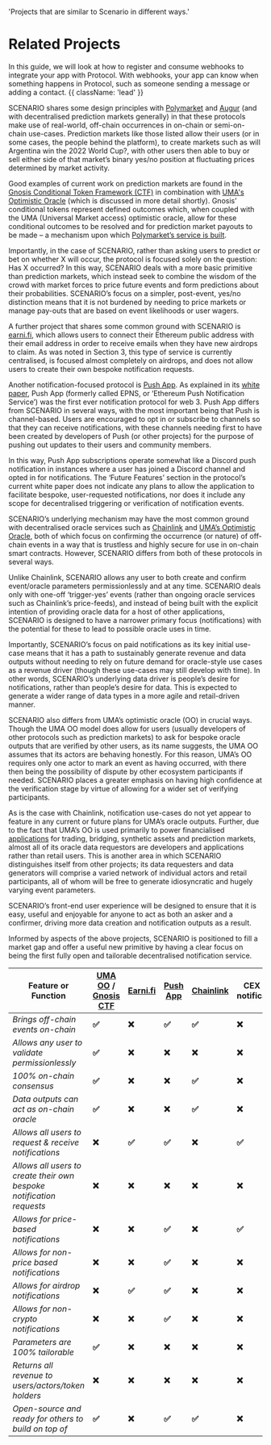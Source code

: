   'Projects that are similar to Scenario in different ways.'

# Related Projects

In this guide, we will look at how to register and consume webhooks to integrate your app with Protocol. With webhooks, your app can know when something happens in Protocol, such as someone sending a message or adding a contact. {{ className: 'lead' }}

SCENARIO shares some design principles with <a href="https://polymarket.com/" target="_blank">Polymarket</a> and <a href="https://augur.net/" target="_blank">Augur</a> (and with decentralised prediction markets generally) in that these protocols make use of real-world, off-chain occurrences in on-chain or semi-on-chain use-cases. Prediction markets like those listed allow their users (or in some cases, the people behind the platform), to create markets such as will Argentina win the 2022 World Cup?, with other users then able to buy or sell either side of that market’s binary yes/no position at fluctuating prices determined by market activity.

Good examples of current work on prediction markets are found in the <a href="https://docs.gnosis.io/conditionaltokens/docs/introduction1/" target="_blank">Gnosis Conditional Token Framework (CTF)</a> in combination with <a href="https://docs.umaproject.org/protocol-overview/how-does-umas-oracle-work" target="_blank">UMA's Optimistic Oracle</a> (which is discussed in more detail shortly). Gnosis’ conditional tokens represent defined outcomes which, when coupled with the UMA (Universal Market access) optimistic oracle, allow for these conditional outcomes to be resolved and for prediction market payouts to be made – a mechanism upon which <a href="https://docs.polymarket.com/polymarket-+-uma" target="_blank">Polymarket’s service is built</a>. 

Importantly, in the case of SCENARIO, rather than asking users to predict or bet on whether X will occur, the protocol is focused solely on the question: Has X occurred? In this way, SCENARIO deals with a more basic primitive than prediction markets, which instead seek to combine the wisdom of the crowd with market forces to price future events and form predictions about their probabilities. SCENARIO’s focus on a simpler, post-event, yes/no distinction means that it is not burdened by needing to price markets or manage pay-outs that are based on event likelihoods or user wagers.

A further project that shares some common ground with SCENARIO is <a href="https://earni.fi/" target="_blank">earni.fi</a>, which allows users to connect their Ethereum public address with their email address in order to receive emails when they have new airdrops to claim. As was noted in Section 3, this type of service is currently centralised, is focused almost completely on airdrops, and does not allow users to create their own bespoke notification requests.

Another notification-focused protocol is <a href="https://app.push.org/" target="_blank">Push App</a>. As explained in its <a href="https://whitepaper.push.org/index" target="_blank">white paper</a>, Push App (formerly called EPNS, or ‘Ethereum Push Notification Service’) was the first ever notification protocol for web 3. Push App differs from SCENARIO in several ways, with the most important being that Push is channel-based. Users are encouraged to opt in or subscribe to channels so that they can receive notifications, with these channels needing first to have been created by developers of Push (or other projects) for the purpose of pushing out updates to their users and community members. 

In this way, Push App subscriptions operate somewhat like a Discord push notification in instances where a user has joined a Discord channel and opted in for notifications. The ‘Future Features’ section in the protocol’s current white paper does not indicate any plans to allow the application to facilitate bespoke, user-requested notifications, nor does it include any scope for decentralised triggering or verification of notification events.

SCENARIO’s underlying mechanism may have the most common ground with decentralised oracle services such as <a href="https://chain.link/" target="_blank">Chainlink</a> and <a href="https://docs.umaproject.org/protocol-overview/how-does-umas-oracle-work" target="_blank">UMA’s Optimistic Oracle</a>, both of which focus on confirming the occurrence (or nature) of off-chain events in a way that is trustless and highly secure for use in on-chain smart contracts. However, SCENARIO differs from both of these protocols in several ways.

Unlike Chainlink, SCENARIO allows any user to both create and confirm event/oracle parameters permissionlessly and at any time. SCENARIO deals only with one-off ‘trigger-yes’ events (rather than ongoing oracle services such as Chainlink’s price-feeds), and instead of being built with the explicit intention of providing oracle data for a host of other applications, SCENARIO is designed to have a narrower primary focus (notifications) with the potential for these to lead to possible oracle uses in time. 

Importantly, SCENARIO’s focus on paid notifications as its key initial use-case means that it has a path to sustainably generate revenue and data outputs without needing to rely on future demand for oracle-style use cases as a revenue driver (though these use-cases may still develop with time). In other words, SCENARIO’s underlying data driver is people’s desire for notifications, rather than people’s desire for data. This is expected to generate a wider range of data types in a more agile and retail-driven manner.

SCENARIO also differs from UMA’s optimistic oracle (OO) in crucial ways. Though the UMA OO model does allow for users (usually developers of other protocols such as prediction markets) to ask for bespoke oracle outputs that are verified by other users, as its name suggests, the UMA OO assumes that its actors are behaving honestly. For this reason, UMA’s OO requires only one actor to mark an event as having occurred, with there then being the possibility of dispute by other ecosystem participants if needed. SCENARIO places a greater emphasis on having high confidence at the verification stage by virtue of allowing for a wider set of verifying participants. 

As is the case with Chainlink, notification use-cases do not yet appear to feature in any current or future plans for UMA’s oracle outputs. Further, due to the fact that UMA’s OO is used primarily to power financialised <a href="https://docs.umaproject.org/protocol-overview/example-projects" target="_blank">applications</a> for trading, bridging, synthetic assets and prediction markets, almost all of its oracle data requestors are developers and applications rather than retail users. This is another area in which SCENARIO distinguishes itself from other projects; its data requesters and data generators will comprise a varied network of individual actors and retail participants, all of whom will be free to generate idiosyncratic and hugely varying event parameters. 

SCENARIO’s front-end user experience will be designed to ensure that it is easy, useful and enjoyable for anyone to act as both an asker and a confirmer, driving more data creation and notification outputs as a result.

Informed by aspects of the above projects, SCENARIO is positioned to fill a market gap and offer a useful new primitive by having a clear focus on being the first fully open and tailorable decentralised notification service.

| **Feature or Function**                                              | [**UMA OO**](https://docs.umaproject.org/protocol-overview/how-does-umas-oracle-work) **/** [**Gnosis CTF**](https://docs.gnosis.io/conditionaltokens/docs/introduction1/) | [**Earni.fi**](http://Earni.fi) | [**Push App**](https://app.push.org/) | [**Chainlink**](https://chain.link/) | **CEX (with notifications)** | **SCENARIO** |
| -------------------------------------------------------------------- | -------------------------------------------------------------------------------------------------------------------------------------------------------------------------- | ------------------------------- | ------------------------------------- | ------------------------------------ | ---------------------------- | ------------ |
| _Brings off-chain events on-chain_                                   | **✅**                                                                                                                                                                      | **❌**                           | **✅**                                 | **✅**                                | **❌**                        | **✅**        |
| _Allows any user to validate permissionlessly_                       | **✅**                                                                                                                                                                      | **❌**                           | **❌**                                 | **❌**                                | **❌**                        | **✅**        |
| _100% on-chain consensus_                                            | **✅**                                                                                                                                                                      | **❌**                           | **❌**                                 | **✅**                                | **❌**                        | **✅**        |
| _Data outputs can act as on-chain oracle_                            | **✅**                                                                                                                                                                      | **❌**                           | **❌**                                 | **✅**                                | **❌**                        | **✅**        |
| _Allows all users to request & receive notifications_                | **❌**                                                                                                                                                                      | **✅**                           | **✅**                                 | **❌**                                | **✅**                        | **✅**        |
| _Allows all users to create their own bespoke notification requests_ | **❌**                                                                                                                                                                      | **❌**                           | **❌**                                 | **❌**                                | **❌**                        | **✅**        |
| _Allows for price-based notifications_                               | **❌**                                                                                                                                                                      | **❌**                           | **✅**                                 | **❌**                                | **✅**                        | **✅**        |
| _Allows for non-price based notifications_                           | **❌**                                                                                                                                                                      | **❌**                           | **✅**                                 | **❌**                                | **❌**                        | **✅**        |
| _Allows for airdrop notifications_                                   | **❌**                                                                                                                                                                      | **✅**                           | **✅**                                 | **❌**                                | **❌**                        | **✅**        |
| _Allows for non-crypto notifications_                                | **❌**                                                                                                                                                                      | **❌**                           | **✅**                                 | **❌**                                | **❌**                        | **✅**        |
| _Parameters are 100% tailorable_                                     | **✅**                                                                                                                                                                      | **❌**                           | **❌**                                 | **❌**                                | **❌**                        | **✅**        |
| _Returns all revenue to users/actors/token holders_                  | **❌**                                                                                                                                                                      | **❌**                           | **❌**                                 | **❌**                                | **❌**                        | **✅**        |
| _Open-source and ready for others to build on top of_                | **✅**                                                                                                                                                                      | **❌**                           | **✅**                                 | **✅**                                | **❌**                        | **✅**        |